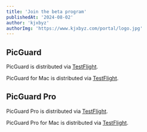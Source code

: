 ```yaml
---
title: 'Join the beta program'
publishedAt: '2024-08-02'
author: 'kjxbyz'
authorImg: 'https://www.kjxbyz.com/portal/logo.jpg'
---
```


## PicGuard

PicGuard is distributed via [TestFlight](https://testflight.apple.com/join/dJtmRXVc).

PicGuard for Mac is distributed via [TestFlight](https://testflight.apple.com/join/Z1Tp6uBu).

## PicGuard Pro

PicGuard Pro is distributed via [TestFlight](https://testflight.apple.com/join/rPCy7bac).

PicGuard Pro for Mac is distributed via [TestFlight](https://testflight.apple.com/join/U7wRVZjG).
